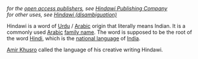 ''for the [[open access publisher]]s, see [[Hindawi Publishing Company]]'' </br>
''for other uses, see [[Hindawi (disambiguation)]]''

{{Unreferenced|date=September 2007}}

{{Infobox Language
|name=Hindawī
|familycolor=Indo-European
|caption='''Hindawi'''
|states=[[India]], [[Pakistan]]
|notice=Indic}}

Hindawi is a word of [[Urdu]] / [[Arabic]] origin that literally means Indian. It is a commonly used [[Arabic]] [[family name]]. The word is supposed to be the root of the word [[Hindi]], which is the [[national language]] of [[India]].

[[Amir Khusro]] called the language of his creative writing Hindawi.

{{stub}}